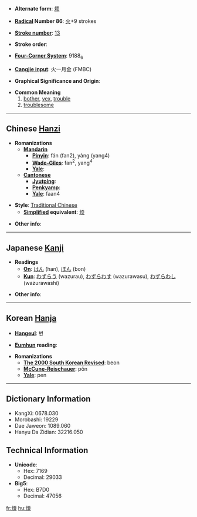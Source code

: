 * '''Alternate form''': [[烦]]

* '''[[Wiktionary:Chinese radical index| Radical]] Number 86''': [[Wiktionary:Chinese radical index 火|火]]+9 strokes

* '''[[Wiktionary:Chinese total strokes index|Stroke number]]''': [[Wiktionary:Chinese total strokes index 13|13]]

* '''Stroke order''': 

* '''[[Wiktionary:Chinese four corner index|Four-Corner System]]''': 9188<sub>6</sub>

* '''[[Wiktionary:Chinese Cangjie index|Cangjie input]]''': 火一月金 (FMBC)

* '''Graphical Significance and Origin''': 

* '''Common Meaning'''
*#[[bother]], [[vex]], [[trouble]]
*# [[troublesome]]

----

== Chinese [[Hanzi]] ==

* '''Romanizations'''
** '''[[Mandarin]]'''
*** '''[[Pinyin]]''': fán (fan2), yàng (yang4)
*** '''[[Wade-Giles]]''': fan<sup>2</sup>, yang<sup>4</sup>
*** '''[[Yale]]''': 
** '''[[Cantonese]]'''
*** '''[[Jyutping]]''':
*** '''[[Penkyamp]]''': 
*** '''[[Yale]]''': faan4

* '''Style''': [[Traditional Chinese]] 
** '''[[Simplified Chinese|Simplified]] equivalent''': [[烦]]

* '''Other info''': 

----

== Japanese [[Kanji]] ==

* '''Readings'''
** '''[[On]]''': [[はん]] (han), [[ぼん]] (bon)
** '''[[Kun]]''': [[わずらう]] (wazurau), [[わずらわす]] (wazurawasu), [[わずらわし]] (wazurawashi)

* '''Other info''':  

----

== Korean [[Hanja]] ==

* '''[[Hangeul]]''': 번

* '''[[Eumhun]] reading''': 

* '''Romanizations'''
** '''[[The 2000 South Korean Revised Romanization|The 2000 South Korean Revised]]''': beon
** '''[[McCune-Reischauer]]''': pŏn
** '''[[Yale]]''': pen

----

== Dictionary Information ==

* KangXi: 0678.030
* Morobashi: 19229
* Dae Jaweon: 1089.060
* Hanyu Da Zidian: 32216.050

== Technical Information ==

* '''Unicode''':
** Hex: 7169
** Decimal: 29033
* '''Big5''':
** Hex: B7D0
** Decimal: 47056

[[fr:煩]]
[[hu:煩]]